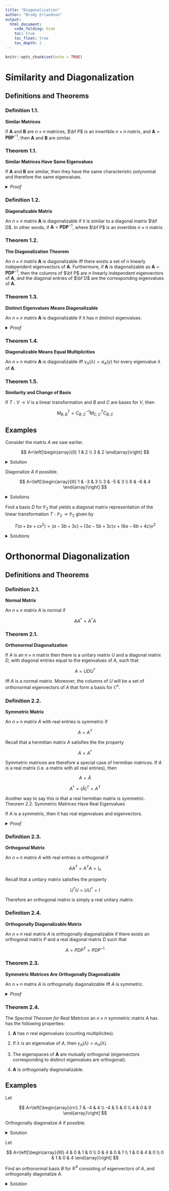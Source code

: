 ---
title: "Diagonalization"
author: "Brody Erlandson"
output:
  html_document:
    code_folding: hide
    toc: true
    toc_float: true
    toc_depth: 2
---

\renewcommand{\v}{\mathbf{v}}
\renewcommand{\u}{\mathbf{u}}
\newcommand{\w}{\mathbf{w}}
\newcommand{\vx}{\mathbf{x}}
\newcommand{\vy}{\mathbf{y}}
\newcommand{\vz}{\mathbf{z}}
\newcommand{\0}{\mathbf{0}}
\newcommand{\1}{\mathbf{1}}
\newcommand{\A}{\mathbf{A}}
\newcommand{\B}{\mathbf{B}}
\newcommand{\Cmat}{\mathbf{C}}
\newcommand{\I}{\mathbf{I}}
\newcommand{\N}{\mathbb{N}}
\newcommand{\Z}{\mathbb{Z}}
\newcommand{\R}{\mathbb{R}}
\newcommand{\C}{\mathbb{C}}
\newcommand{\set}[2]{\{#1_1, #1_2, \dots, #1_#2\}}
\newcommand{\null}[1]{\mathcal{N}(#1)}
\newcommand{\col}[1]{\mathcal{C}(#1)}
\newcommand{\row}[1]{\mathcal{R}(#1)}
\newcommand{\eig}{\mathcal{E}}
\newcommand{\vdd}[2]{\begin{bmatrix} #1\\ #2 \end{bmatrix}}
\newcommand{\vddd}[3]{\begin{bmatrix} #1\\ #2\\ #3 \end{bmatrix}}
\newcommand{\vdddd}[4]{\begin{bmatrix} #1\\ #2\\ #3\\ #4 \end{bmatrix}}
\newcommand{\mdd}[4]{\begin{bmatrix} #1 & #2\\ #3 & #4 \end{bmatrix}}
\newcommand{\mddd}[9]{\begin{bmatrix} #1 & #2 & #3\\ #4 & #5 & #6\\ #7 & #8 & #9\\\end{bmatrix}}
\newcommand{\span}[1]{\langle #1 \rangle}
\newcommand{\innerProd}[2]{\langle #1, #2 \rangle}
\newcommand{\norm}[1]{\lVert #1 \rVert}
\newcommand{\dim}[1]{\text{dim}(#1)}
\newcommand{\det}{\text{det}}
\newcommand{\kernel}{\mathcal{K}}
\newcommand{\range}{\mathcal{R}}

```{r setup, include=FALSE}
knitr::opts_chunk$set(echo = TRUE)
```


# Similarity and Diagonalization

## Definitions and Theorems {.tabset}

### Definition 1.1. 
**Similar Matrices**

If $\A$ and $\B$ are $n\times n$ matrices, $\bf P$ is an invertible $n\times n$ matrix, and $\A = \mathbf{PBP}^{−1}$, then $\A$ and $\B$ are similar.

### Theorem 1.1.
**Similar Matrices Have Same Eigenvalues**

If $\A$ and $\B$ are similar, then they have the same characteristic polynomial and therefore the same eigenvalues.

<details><summary>*Proof*</summary> 

Let $\A = \mathbf{PBP}^{-1}$,

$$ |\A-\lambda\I| = |\mathbf{PBP}^{-1}-\lambda\mathbf{PP}^{-1}| = |\mathbf{P}(\mathbf{BP}^{-1}-\lambda\mathbf{P}^{-1})|
\\ = |\mathbf{P}(\mathbf{B}-\lambda\I)\mathbf{P}^{-1}| = |\mathbf{P}||\mathbf{B}-\lambda\I||\mathbf{P}^{-1}|= |\mathbf{P}||\mathbf{P}^{-1}||\mathbf{B}-\lambda\I|
\\ = |\mathbf{P}\mathbf{P}^{-1}||\mathbf{B}-\lambda\I| = |\I||\mathbf{B}-\lambda\I| = |\mathbf{B}-\lambda\I|$$

</details> \newline 

### Definition 1.2.
**Diagonalizable Matrix**

An $n \times n$ matrix $\A$ is diagonalizable if it is similar to a diagonal matrix $\bf D$. In other words, if $\A = \mathbf{PDP}^{−1}$, where $\bf P$ is an invertible $n \times n$ matrix.

### Theorem 1.2.
**The Diagonalization Theorem**

An $n\times n$ matrix $\A$ is diagonalizable iff there exists a set of $n$ linearly independent eigenvectors of $\A$. Furthermore, if $\A$ is diagonalizable as $\A = \mathbf{PDP}^{−1}$, then the columns of $\bf P$ are $n$ linearly independent eigenvectors of $\A$, and the diagonal entries of $\bf D$ are the corresponding eigenvalues of $\A$.

### Theorem 1.3. 
**Distinct Eigenvalues Means Diagonalizable**

An $n \times n$ matrix $\A$ is diagonalizable if it has $n$ distinct eigenvalues.

<details><summary>*Proof*</summary>

Since $\A$ has distinct eigenvalues, the set containing an eigenvector corresponding to each eigenvalue is linearly independent. By the Diagonalization
Theorem, $\A$ is therefore diagonalizable.

</details> \newline 

### Theorem 1.4.
**Diagonalizable Means Equal Multiplicities**

An $n \times n$ matrix $\A$ is diagonalizable iff $\gamma_A(\lambda) = \alpha_A(\gamma)$ for every eigenvalue $\lambda$ of $\A$.

### Theorem 1.5.
**Similarity and Change of Basis**

If $T: V \rightarrow V$ is a linear transformation and $B$ and $C$ are bases for $V$, then

$$
M_{B, B}^{T}=C_{B, C}^{-1} M_{C, C}^{T} C_{B, C}
$$

## Examples

Consider the matrix $A$ we saw earlier.

$$
A=\left[\begin{array}{ll}
1 & 2 \\
3 & 2
\end{array}\right]
$$

<details><summary>Solution</summary>

We found its eigenvalues to be $-1$ and 4 , with bases

$$
\left\{\left[\begin{array}{r}
-1 \\
1
\end{array}\right]\right\}, \quad \text { and }\left\{\left[\begin{array}{l}
2 \\
3
\end{array}\right]\right\}
$$

respectively. Since the eigenvalues are distinct, we know $A$ is diagonalizable, and can easily construct $P$ and $D$ :

$$
P=\left[\begin{array}{rr}
-1 & 2 \\
1 & 3
\end{array}\right] \quad D=\left[\begin{array}{rr}
-1 & 0 \\
0 & 4
\end{array}\right]
$$

Note, since $P$ is invertible we generally do not compute $P^{-1}$, since once we have $P$, it's a trivial matter to get $P^{-1}$. Furthermore, we can check $P$ and $D$ as follows:

$$
\begin{aligned}
A &=P D P^{-1} \\
A P &=P D P^{-1} P \\
A P &=P D
\end{aligned}
$$

So if $A P=P D$, then $A=P D P^{-1}$. In this case

$$
\begin{gathered}
A P=\left[\begin{array}{ll}
1 & 2 \\
3 & 2
\end{array}\right]\left[\begin{array}{rr}
-1 & 2 \\
1 & 3
\end{array}\right]=\left[\begin{array}{rc}
1 & 8 \\
-1 & 12
\end{array}\right] \\
P D=\left[\begin{array}{rr}
-1 & 2 \\
1 & 3
\end{array}\right]\left[\begin{array}{rr}
-1 & 0 \\
0 & 4
\end{array}\right]=\left[\begin{array}{rr}
1 & 8 \\
-1 & 12
\end{array}\right]
\end{gathered}
$$

</details>

Diagonalize $A$ if possible.

$$
A=\left[\begin{array}{lll}
1 & -3 & 3 \\
3 & -5 & 3 \\
6 & -6 & 4
\end{array}\right]
$$

<details><summary>Solutions</summary>

Previously we found the eigenvalues of $A$ to be 4 and $-2$, and $-2$ had an algebraic multiplicity of 2 . The corresponding eigenspaces had bases

$$
\left\{\left[\begin{array}{l}
1 \\
1 \\
2
\end{array}\right]\right\} \text { and }\left\{\left[\begin{array}{l}
1 \\
1 \\
0
\end{array}\right],\left[\begin{array}{r}
-1 \\
0 \\
1
\end{array}\right]\right\}
$$

respectively. By theorem $1.4$ above, we know that $A$ is diagonalizable since

$$
\begin{gathered}
\gamma_{A}(4)=1=\alpha_{A}(4) \\
\gamma_{A}(-2)=2=\alpha_{A}(-2)
\end{gathered}
$$

So we can construct $P$ and $D$ as usual:

$$
P=\left[\begin{array}{rrr}
1 & 1 & -1 \\
1 & 1 & 0 \\
2 & 0 & 1
\end{array}\right] \quad D=\left[\begin{array}{rrr}
4 & 0 & 0 \\
0 & -2 & 0 \\
0 & 0 & -2
\end{array}\right]
$$

</details>

 Find a basis $D$ for $\mathbb{P}_{2}$ that yields a diagonal matrix representation of the linear transformation $T: \mathbb{P}_{2} \rightarrow \mathbb{P}_{2}$ given by

$$
T\left(a+b x+c x^{2}\right)=(a-3 b+3 c)+(3 a-5 b+3 c) x+(6 a-6 b+4 c) x^{2}
$$

<details><summary>Solutions</summary>

Here are the steps we'll do:

1. Choose an "easy" basis $B$ for $\mathbb{P}_{2}$

2. Find $M_{B, B}^{T}$

3. Find the eigenvalues of $M_{B, B}^{T}$, which are the same as the eigenvalues of $T$

4. Find bases for the eigenspaces of $M_{B, B}^{T}$

5. Use the inverse transformation $\rho_{B}^{-1}$ to find the eigenvectors of $T$

6. Construct a basis $D$ from the eigenvectors of $T$

7. Check to see that $M_{D, D}^{T}$ is indeed a diagonal matrix

Here we go:

- **Step 1**

As usual, choose the standard basis for $\mathbb{P}_{2}$ :

$$
B=\left\{1, x, x^{2}\right\}
$$

- **Step 2**

First find the images of the basis vectors in $B$ under $T$ :

$$
\begin{aligned}
T(a+b x&\left.+c x^{2}\right)=(a-3 b+3 c)+(3 a-5 b+3 c) x+(6 a-6 b+4 c) x^{2} \\
T(1) &=T\left(1+0 x+0 x^{2}\right) \\
&=(1-3(0)+3(0))+(3(1)-5(0)+3(0)) x+(6(1)-6(0)+4(0)) x^{2} \\
&=1+3 x+6 x^{2} \\
T(x) &=T\left(0+1 x+0 x^{2}\right)=-3-5 x-6 x^{2} \\
T\left(x^{2}\right) &=T\left(0+0 x+1 x^{2}\right)=3+3 x+4 x^{2}
\end{aligned}
$$

By observation we have

$$
\rho_{B}(T(1))=\left[\begin{array}{l}
1 \\
3 \\
6
\end{array}\right] \quad \rho_{B}(T(x))=\left[\begin{array}{c}
-3 \\
-5 \\
-6
\end{array}\right] \quad \rho_{B}\left(T\left(x^{2}\right)\right)=\left[\begin{array}{l}
3 \\
3 \\
4
\end{array}\right]
$$

and

$$
M_{B, B}^{T}=\left[\begin{array}{ccc}
1 & -3 & 3 \\
3 & -5 & 3 \\
6 & -6 & 4
\end{array}\right]
$$

- **Steps 3 and 4**

In the notes on Eigenvalues and Eigenvectors, $M_{B, B}^{T}$ was one of the matrices in the examples. We found the eigenvalues and corresponding eigenspaces to be:

$$
\begin{gathered}
\lambda_{1}=4, \quad \mathcal{E}_{M}(4)=\left\langle\left\{\left[\begin{array}{l}
1 \\
1 \\
2
\end{array}\right]\right\}\right\rangle \\
\lambda_{2}=-2, \quad \mathcal{E}_{M}(-2)=\left\langle\left\{\left[\begin{array}{l}
1 \\
1 \\
0
\end{array}\right],\left[\begin{array}{r}
-1 \\
0 \\
1
\end{array}\right]\right\}\right\rangle
\end{gathered}
$$

- **Step 5**

Now to find the eigenvectors of $T$, we use the inverse transformation $\rho_{B}^{-1}$ on the eigenvectors of $M_{B, B}^{T}$ :

$$
\begin{aligned}
&\rho_{B}^{-1}\left(\left[\begin{array}{l}
1 \\
1 \\
2
\end{array}\right]\right)=1 \cdot 1+1 x+2 x^{2}=1+x+2 x^{2} \\
&\rho_{B}^{-1}\left(\left[\begin{array}{l}
1 \\
1 \\
0
\end{array}\right]\right)=1 \cdot 1+1 x+0 x^{2}=1+x \\
&\rho_{B}^{-1}\left(\left[\begin{array}{r}
-1 \\
0 \\
1
\end{array}\right]\right)=-1 \cdot 1+0 x+1 x^{2}=-1+x^{2}
\end{aligned}
$$

- **Step 6**

This gives the eigenvector basis for $\mathbb{P}_{2}$.

$$
D=\left\{1+x+2 x^{2}, 1+x,-1+x^{2}\right\}
$$

- **Step 7**

First find the images of the basis vectors under $T$ :

$$
\begin{aligned}
T\left(a+b x+c x^{2}\right) &=(a-3 b+3 c)+(3 a-5 b+3 c) x+(6 a-6 b+4 c) x^{2} \\
T\left(1+x+2 x^{2}\right) &=(1-3(1)+3(2))+(3(1)-5(1)+3(2)) x+(6(1)-6(1)+4(2)) x^{2} \\
&=4+4 x+8 x^{2} \\
T(1+x) &=(1-3(1)+3(0))+(3(1)-5(1)+3(0)) x+(6(1)-6(1)+4(0)) x^{2} \\
&=-2-2 x \\
T\left(-1+x^{2}\right) &=(-1-3(0)+3(1))+(3(-1)-5(0)+3(1)) x+(6(-1)-6(0)+4(1)) x^{2} \\
&=2-2 x^{2}
\end{aligned}
$$

Next we want the coordinate vectors of these polynomials relative to $D$.

$T\left(1+x+2 x^{2}\right)=4+4 x+8 x^{2}$

$$
4+4 x+8 x^{2}=c_{1}\left(1+x+2 x^{2}\right)+c_{2}(1+x)+c_{3}\left(-1+x^{2}\right)
$$

By observation:

$$
\rho_{D}\left(4+4 x+8 x^{2}\right)=\left[\begin{array}{l}
c_{1} \\
c_{2} \\
c_{3}
\end{array}\right]=\left[\begin{array}{l}
4 \\
0 \\
0
\end{array}\right]
$$

$T(1+x)=-2-2 x$

$$
\begin{gathered}
-2-2 x=c_{1}\left(1+x+2 x^{2}\right)+c_{2}(1+x)+c_{3}\left(-1+x^{2}\right) \\
\rho_{D}(-2-2 x)=\left[\begin{array}{l}
c_{1} \\
c_{2} \\
c_{3}
\end{array}\right]=\left[\begin{array}{r}
0 \\
-2 \\
0
\end{array}\right] \\
=2-2 x^{2} \\
2-2 x^{2}=c_{1}\left(1+x+2 x^{2}\right)+c_{2}(1+x)+c_{3}\left(-1+x^{2}\right) \\
\rho_{D}(-2-2 x)=\left[\begin{array}{l}
c_{1} \\
c_{2} \\
c_{3}
\end{array}\right]=\left[\begin{array}{r}
0 \\
0 \\
-2
\end{array}\right]
\end{gathered}
$$

$$
\begin{aligned}
& T\left(-1+x^{2}\right)=2-2 x^{2}
\end{aligned}
$$

and

$$
M_{D, D}^{T}=\left[\begin{array}{rrr}
4 & 0 & 0 \\
0 & -2 & 0 \\
0 & 0 & -2
\end{array}\right]
$$

which is a diagonal matrix, with the eigenvalues of $T$ on the diagonal, as expected.

</details>

# Orthonormal Diagonalization

## Definitions and Theorems {.tabset}

### Definition 2.1.
**Normal Matrix**

An $n \times n$ matrix $A$ is normal if

$$
A A^{*}=A^{*} A
$$

### Theorem 2.1.
**Orthonormal Diagonalization**

If $A$ is an $n \times n$ matrix then there is a unitary matrix $U$ and a diagonal matrix $D$, with diagonal entries equal to the eigenvalues of $A$, such that

$$
A=U D U^{*}
$$

iff $A$ is a normal matrix. Moreover, the columns of $U$ will be a set of orthonormal eigenvectors of $A$ that form a basis for $\mathbb{C}^{n}$.

### Definition 2.2.
**Symmetric Matrix**

An $n \times n$ matrix $A$ with real entries is symmetric if

$$
A=A^{T}
$$

Recall that a hermitian matrix $A$ satisfies the the property

$$
A=A^{*}
$$

Symmetric matrices are therefore a special case of hermitian matrices. If $A$ is a real matrix (i.e. a matrix with all real entries), then

$$
A=\bar{A}
$$

$$
A^{*}=(\bar{A})^{T}=A^{T}
$$

Another way to say this is that a real hermitian matrix is symmetric. Theorem 2.2. Symmetric Matrices Have Real Eigenvalues

If $A$ is a symmetric, then it has real eigenvalues and eigenvectors.

<details><summary>*Proof*</summary>

Since $A$ is symmetric, it is hermitian and therefore its eigenvalues are real. Let $\lambda$ be an eigenvalue of $A$ and consider

$$
(A-\lambda I) \mathbf{x}=\mathbf{0}
$$

Since $A$ and $\lambda$ are real, $(A-\lambda I)$ is also real. When row-reducing $(A-\lambda I)$ to solve this equation, the entries in the matrix will remain real and therefore the solution vector $\mathbf{x}$ will be in $\mathbb{R}^{n}$. Since $\mathbf{x}$ is an eigenvector corresponding to the eigenvalue $\lambda$, the eigenvectors of $A$ are also real.

</details>

### Definition 2.3.
**Orthogonal Matrix**

An $n \times n$ matrix $A$ with real entries is orthogonal if

$$
A A^{T}=A^{T} A=I_{n}
$$

Recall that a unitary matrix satisfies the property

$$
U^{*} U=U U^{*}=I
$$

Therefore an orthogonal matrix is simply a real unitary matrix.

### Definition 2.4. 
**Orthogonally Diagonalizable Matrix**

An $n \times n$ real matrix $A$ is orthogonally diagonalizable if there exists an orthogonal matrix $P$ and a real diagonal matrix $D$ such that

$$
A=P D P^{T}=P D P^{-1}
$$

### Theorem 2.3. 
**Symmetric Matrices Are Orthogonally Diagonalizable**

An $n \times n$ matrix $A$ is orthogonally diagonalizable iff $A$ is symmetric.

<details><summary>*Proof*</summary>

If $A$ is orthogonally diagonalizable as $A=P D P^{T}$, then

$$
A^{T}=\left(P D P^{T}\right)^{T}=\left(P^{T}\right)^{T} D^{T} P^{T}=P D P^{T}=A
$$

therefore $A$ is symmetric.

Conversely, if $A$ is symmetric, then it is normal, and by theorem $2.1$ it is diagonalizable as

$$
A=U D U^{*}
$$

where $U$ is unitary with columns that are eigenvectors of $A$, and $D$ is diagonal with eigenvalues of $A$ on the main diagonal. Since $A$ is symmetric, its eigenvalues and eigenvectors are real, therefore $U$ is an orthogonal matrix and $D$ is real, and $A$ is orthogonally diagonalizable.

</details>

### Theorem 2.4. 

The *Spectral Theorem for Real Matrices* an $n \times n$ symmetric matrix A has has the following properties:

1. $\A$ has $n$ real eigenvalues (counting multiplicites).

2. If $\lambda$ is an eigenvalue of $A$, then $\gamma_{A}(\lambda)=\alpha_{A}(\lambda)$.

3. The eigenspaces of $\A$ are mutually orthogonal (eigenvectors corresponding to distinct eigenvalues are orthogonal).

4. $\A$ is orthogonally diagnonalizable. 

## Examples

Let

$$
A=\left[\begin{array}{rrr}
7 & -4 & 4 \\
-4 & 5 & 0 \\
4 & 0 & 9
\end{array}\right]
$$

Orthogonally diagonalize $A$ if possible.

<details><summary>Solution</summary>

The eigenvalues and associated eigenspace basis vectors for $A$ are:

$$
\begin{aligned}
&\lambda_{1}=13, \quad \mathbf{v}_{1}=\left[\begin{array}{r}
2 \\
-1 \\
2
\end{array}\right] \\
&\lambda_{2}=7, \quad \mathbf{v}_{2}=\left[\begin{array}{r}
-1 \\
2 \\
2
\end{array}\right] \\
&\lambda_{3}=1, \quad \mathbf{v}_{3}=\left[\begin{array}{r}
-2 \\
-2 \\
1
\end{array}\right]
\end{aligned}
$$

To construct the orthogonal matrix $P$ we need to normalize the basis vectors:

$$
\begin{aligned}
&\left\|\mathbf{v}_{1}\right\|=\sqrt{2^{2}+(-1)^{2}+2^{2}}=\sqrt{9}=3, \quad \mathbf{u}_{1}=\frac{\mathbf{v}_{1}}{\left\|\mathbf{v}_{1}\right\|}=\left[\begin{array}{r}
2 / 3 \\
-1 / 3 \\
2 / 3
\end{array}\right] \\
&\left\|\mathbf{v}_{2}\right\|=\sqrt{(-1)^{2}+2^{2}+2^{2}}=\sqrt{9}=3, \quad \mathbf{u}_{2}=\frac{\mathbf{v}_{2}}{\left\|\mathbf{v}_{2}\right\|}=\left[\begin{array}{r}
-1 / 3 \\
2 / 3 \\
2 / 3
\end{array}\right] \\
&\left\|\mathbf{v}_{3}\right\|=\sqrt{(-2)^{2}+(-2)^{2}+1^{2}}=\sqrt{9}=3, \quad \mathbf{u}_{3}=\frac{\mathbf{v}_{3}}{\left\|\mathbf{v}_{3}\right\|}=\left[\begin{array}{r}
-2 / 3 \\
-2 / 3 \\
1 / 3
\end{array}\right]
\end{aligned}
$$

So

$$
P=\frac{1}{3}\left[\begin{array}{rrr}
2 & -1 & -2 \\
-1 & 2 & -2 \\
2 & 2 & 1
\end{array}\right], \quad D=\left[\begin{array}{ccc}
13 & 0 & 0 \\
0 & 7 & 0 \\
0 & 0 & 1
\end{array}\right]
$$

And

$$
A=P D P^{T}
$$

</details>

Let

$$
A=\left[\begin{array}{llll}
4 & 0 & 1 & 0 \\
0 & 4 & 0 & 1 \\
1 & 0 & 4 & 0 \\
0 & 1 & 0 & 4
\end{array}\right]
$$

Find an orthonormal basis $B$ for $\mathbb{R}^{4}$ consisting of eigenvectors of $A$, and orthogonally diagonalize $A$.

<details><summary>Solution</summary>

The eigenvalues, eigenspaces, and multiplicites for $A$ are:

$$
\begin{aligned}
&\lambda_{1}=5, \quad \mathcal{E}_{A}(5)=\left\langle\left\{\left[\begin{array}{l}
0 \\
1 \\
0 \\
1
\end{array}\right],\left[\begin{array}{l}
1 \\
0 \\
1 \\
0
\end{array}\right]\right\}\right\rangle, \alpha_{A}(5)=2, \gamma_{A}(5)=2 \\
&\lambda_{2}=3, \quad \mathcal{E}_{A}(3)=\left\langle\left\{\left[\begin{array}{r}
0 \\
-1 \\
0 \\
1
\end{array}\right],\left[\begin{array}{r}
-1 \\
0 \\
1 \\
0
\end{array}\right]\right\}\right\rangle, \alpha_{A}(3)=2, \gamma_{A}(3)=2
\end{aligned}
$$

To construct the orthogonal matrix $P$ we need to normalize the basis vectors. Let

$$
\mathbf{v}_{1}=\left[\begin{array}{l}
0 \\
1 \\
0 \\
1
\end{array}\right], \quad \mathbf{v}_{2}=\left[\begin{array}{l}
1 \\
0 \\
1 \\
0
\end{array}\right], \quad \mathbf{v}_{3}=\left[\begin{array}{r}
0 \\
-1 \\
0 \\
1
\end{array}\right], \quad \mathbf{v}_{4}=\left[\begin{array}{r}
-1 \\
0 \\
1 \\
0
\end{array}\right]
$$

Then, conveniently we have

$$
\left\|\mathbf{v}_{1}\right\|=\left\|\mathbf{v}_{2}\right\|=\left\|\mathbf{v}_{3}\right\|=\left\|\mathbf{v}_{4}\right\|=\sqrt{2}
$$

$\mathbf{u}_{1}=\frac{\mathbf{v}_{1}}{\left\|\mathbf{v}_{1}\right\|}=\left[\begin{array}{c}0 \\ \frac{1}{\sqrt{2}} \\ 0 \\ \frac{1}{\sqrt{2}}\end{array}\right], \quad \mathbf{u}_{2}=\frac{\mathbf{v}_{2}}{\left\|\mathbf{v}_{2}\right\|}=\left[\begin{array}{c}\frac{1}{\sqrt{2}} \\ 0 \\ \frac{1}{\sqrt{2}} \\ 0\end{array}\right], \quad \mathbf{u}_{3}=\frac{\mathbf{v}_{3}}{\left\|\mathbf{v}_{3}\right\|}=\left[\begin{array}{c}0 \\ -\frac{1}{\sqrt{2}} \\ 0 \\ \frac{1}{\sqrt{2}}\end{array}\right], \quad \mathbf{u}_{4}=\frac{\mathbf{v}_{4}}{\left\|\mathbf{v}_{4}\right\|}=\left[\begin{array}{c}-\frac{1}{\sqrt{2}} \\ 0 \\ \frac{1}{\sqrt{2}} \\ 0\end{array}\right]$ The orthonormal basis for $\mathbb{R}^{4}$ is

$$
B=\left\{\left[\begin{array}{c}
0 \\
\frac{1}{\sqrt{2}} \\
0 \\
\frac{1}{\sqrt{2}}
\end{array}\right],\left[\begin{array}{c}
\frac{1}{\sqrt{2}} \\
0 \\
\frac{1}{\sqrt{2}} \\
0
\end{array}\right],\left[\begin{array}{c}
0 \\
-\frac{1}{\sqrt{2}} \\
0 \\
\frac{1}{\sqrt{2}}
\end{array}\right],\left[\begin{array}{c}
-\frac{1}{\sqrt{2}} \\
0 \\
\frac{1}{\sqrt{2}} \\
0
\end{array}\right]\right\}
$$

To orthogonally diagonalize $A$ we have

$$
P=\left[\begin{array}{cccc}
0 & \frac{1}{\sqrt{2}} & 0 & -\frac{1}{\sqrt{2}} \\
\frac{1}{\sqrt{2}} & 0 & -\frac{1}{\sqrt{2}} & 0 \\
0 & \frac{1}{\sqrt{2}} & 0 & \frac{1}{\sqrt{2}} \\
\frac{1}{\sqrt{2}} & 0 & \frac{1}{\sqrt{2}} & 0
\end{array}\right], \quad D=\left[\begin{array}{cccc}
5 & 0 & 0 & 0 \\
0 & 5 & 0 & 0 \\
0 & 0 & 3 & 0 \\
0 & 0 & 0 & 3
\end{array}\right]
$$

Where

$$
A=P D P^{T}
$$

</details>











